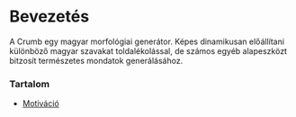 
# Bevezetés

A Crumb egy magyar morfológiai generátor. Képes dinamikusan előállítani különböző magyar szavakat toldalékolással,
de számos egyéb alapeszközt bitzosít természetes mondatok generálásához.

<Hero />

### Tartalom

  - [Motiváció][motivation]

[motivation]: /crumb/motivation
